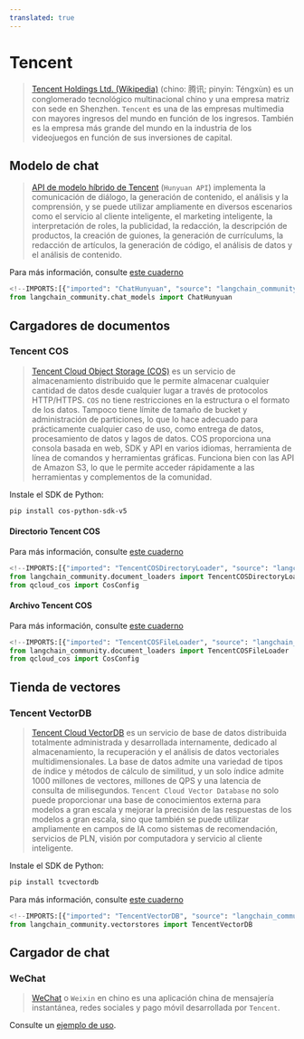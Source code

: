 ```yaml
---
translated: true
---
```


# Tencent

>[Tencent Holdings Ltd. (Wikipedia)](https://en.wikipedia.org/wiki/Tencent) (chino: 腾讯; pinyin: Téngxùn)
> es un conglomerado tecnológico multinacional chino y una empresa matriz con sede
> en Shenzhen. `Tencent` es una de las empresas multimedia con mayores ingresos
> del mundo en función de los ingresos. También es la empresa más grande del mundo
> en la industria de los videojuegos en función de sus inversiones de capital.

## Modelo de chat

>[API de modelo híbrido de Tencent](https://cloud.tencent.com/document/product/1729) (`Hunyuan API`)
> implementa la comunicación de diálogo, la generación de contenido,
> el análisis y la comprensión, y se puede utilizar ampliamente en diversos escenarios como el servicio
> al cliente inteligente, el marketing inteligente, la interpretación de roles, la publicidad, la redacción,
> la descripción de productos, la creación de guiones, la generación de currículums, la redacción de artículos, la generación de código, el análisis de datos y el análisis de contenido.

Para más información, consulte [este cuaderno](/docs/integrations/chat/tencent_hunyuan)

```python
<!--IMPORTS:[{"imported": "ChatHunyuan", "source": "langchain_community.chat_models", "docs": "https://api.python.langchain.com/en/latest/chat_models/langchain_community.chat_models.hunyuan.ChatHunyuan.html", "title": "Tencent"}]-->
from langchain_community.chat_models import ChatHunyuan
```

## Cargadores de documentos

### Tencent COS

>[Tencent Cloud Object Storage (COS)](https://www.tencentcloud.com/products/cos) es un servicio de almacenamiento distribuido
> que le permite almacenar cualquier cantidad de datos desde cualquier lugar a través de protocolos HTTP/HTTPS.
> `COS` no tiene restricciones en la estructura o el formato de los datos. Tampoco tiene límite de tamaño de bucket y
> administración de particiones, lo que lo hace adecuado para prácticamente cualquier caso de uso, como entrega de datos,
> procesamiento de datos y lagos de datos. COS proporciona una consola basada en web, SDK y API en varios idiomas,
> herramienta de línea de comandos y herramientas gráficas. Funciona bien con las API de Amazon S3, lo que le permite
> acceder rápidamente a las herramientas y complementos de la comunidad.

Instale el SDK de Python:

```bash
pip install cos-python-sdk-v5
```

#### Directorio Tencent COS

Para más información, consulte [este cuaderno](/docs/integrations/document_loaders/tencent_cos_directory)

```python
<!--IMPORTS:[{"imported": "TencentCOSDirectoryLoader", "source": "langchain_community.document_loaders", "docs": "https://api.python.langchain.com/en/latest/document_loaders/langchain_community.document_loaders.tencent_cos_directory.TencentCOSDirectoryLoader.html", "title": "Tencent"}]-->
from langchain_community.document_loaders import TencentCOSDirectoryLoader
from qcloud_cos import CosConfig
```

#### Archivo Tencent COS

Para más información, consulte [este cuaderno](/docs/integrations/document_loaders/tencent_cos_file)

```python
<!--IMPORTS:[{"imported": "TencentCOSFileLoader", "source": "langchain_community.document_loaders", "docs": "https://api.python.langchain.com/en/latest/document_loaders/langchain_community.document_loaders.tencent_cos_file.TencentCOSFileLoader.html", "title": "Tencent"}]-->
from langchain_community.document_loaders import TencentCOSFileLoader
from qcloud_cos import CosConfig
```

## Tienda de vectores

### Tencent VectorDB

>[Tencent Cloud VectorDB](https://www.tencentcloud.com/products/vdb) es un servicio de base de datos distribuida
> totalmente administrada y desarrollada internamente, dedicado al almacenamiento, la recuperación y el análisis
> de datos vectoriales multidimensionales. La base de datos admite una variedad de tipos de índice y métodos de cálculo
> de similitud, y un solo índice admite 1000 millones de vectores, millones de QPS y una latencia de consulta de milisegundos.
> `Tencent Cloud Vector Database` no solo puede proporcionar una base de conocimientos externa para modelos a gran escala y mejorar
> la precisión de las respuestas de los modelos a gran escala, sino que también se puede utilizar ampliamente en campos de IA como
> sistemas de recomendación, servicios de PLN, visión por computadora y servicio al cliente inteligente.

Instale el SDK de Python:

```bash
pip install tcvectordb
```

Para más información, consulte [este cuaderno](/docs/integrations/vectorstores/tencentvectordb)

```python
<!--IMPORTS:[{"imported": "TencentVectorDB", "source": "langchain_community.vectorstores", "docs": "https://api.python.langchain.com/en/latest/vectorstores/langchain_community.vectorstores.tencentvectordb.TencentVectorDB.html", "title": "Tencent"}]-->
from langchain_community.vectorstores import TencentVectorDB
```

## Cargador de chat

### WeChat

>[WeChat](https://www.wechat.com/) o `Weixin` en chino es una aplicación china
> de mensajería instantánea, redes sociales y pago móvil desarrollada por `Tencent`.

Consulte un [ejemplo de uso](/docs/integrations/chat_loaders/wechat).
